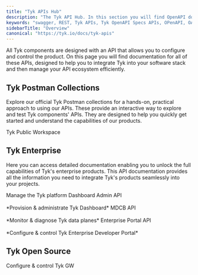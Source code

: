 ```yaml
---
title: "Tyk APIs Hub"
description: "The Tyk API Hub. In this section you will find OpenAPI docs for the APIs for Tyk Gateway, Tyk Dashboard and other Tyk products"
keywords: "swagger, REST, Tyk APIs, Tyk OpenAPI Specs APIs, OPenAPI, OAS"
sidebarTitle: "Overview"
canonical: "https://tyk.io/docs/tyk-apis"
---
```



All Tyk components are designed with an API that allows you to configure and control the product. On this page you will find documentation for all of these APIs, designed to help you to integrate Tyk into your software stack and then manage your API ecosystem efficiently.

## Tyk Postman Collections

Explore our official Tyk Postman collections for a hands-on, practical approach to using our APIs.
These provide an interactive way to explore and test Tyk components' APIs. They are designed to help you quickly get
started and understand the capabilities of our products.


<ResponsiveGrid>


<Card title="Postman" href="https://www.postman.com/tyk-technologies/workspace/379673ec-4cc5-4b8e-bef5-8a6a988071cb/overview" img="/img/logos/Postman-logo-vertical-orange-2021.svg">
Tyk Public Workspace
</Card>


</ResponsiveGrid>

## Tyk Enterprise

Here you can access detailed documentation enabling you to unlock the full capabilities of Tyk's enterprise products. This API documentation provides all the
information you need to integrate Tyk's products seamlessly into your projects.

<ResponsiveGrid>


<Card title="OpenAPI" href="/5.9/tyk-dashboard-api" img="/img/logos/tyk-logo-selfmanaged.svg">
Manage the Tyk platform
</Card>


</ResponsiveGrid>

<ResponsiveGrid>


<Card title="OpenAPI" href="/5.9/dashboard-admin-api">
Dashboard Admin API
<br /><br />
*Provision & administrate Tyk Dashboard*
</Card>

<Card title="OpenAPI" href="/5.9/tyk-mdcb-api">
MDCB API
<br /><br />
*Monitor & diagnose Tyk data planes*
</Card>

<Card title="OpenAPI" href="/5.9/product-stack/tyk-enterprise-developer-portal/api-documentation/tyk-edp-api">
Enterprise Portal API
<br />
<br />
*Configure & control Tyk Enterprise Developer Portal*
</Card>


</ResponsiveGrid>


## Tyk Open Source

<ResponsiveGrid>


<Card title="OpenAPI" href="/5.9/tyk-gateway-api" img="/img/logos/tyk-logo-opensource.svg">
Configure & control Tyk GW
</Card>


</ResponsiveGrid>